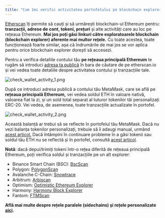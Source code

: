 ```yaml
---
title: "Cum îmi verific activitatea portofelului pe blockchain explorer"
---
```


[Etherscan](https://etherscan.io/) îți permite să cauți și să urmărești blockchain-ul Ethereum pentru: **tranzacții, adrese de cont, tokeni, prețuri** și alte activități care au loc pe rețeaua Ethereum. **Mai jos poți găsi linkuri către exploratoarele blockchain (blockchain explorer) aferente mai multor rețele.** Cu toate acestea, toate funcționează foarte similar, așa că îndrumările de mai jos se vor aplica pentru orice blockchain explorer dorești să accesezi.

Pentru a verifica detaliile contului tău **pe rețeaua principală Ethereum** te rugăm să introduci [adresa ta publică](/managing-my-wallet/accounts-and-addresses/how-to-view-your-account-details-and-public-address) în bara de căutare de pe etherscan.io și vei vedea toate detaliile despre activitatea contului și tranzacțiile tale.

<div class="center-container">
  <div class="img-large">
    <img
      src={
        require("../../../../../img/managing-my-wallet/how-to-check-my-wallet-activity-on-the-blockchain-explorer/check_wallet_activity_1.png")
          .default
      }
      alt="check_wallet_activity_1.png"
    />
  </div>
</div>

După ce introduci adresa publică a contului tău MetaMask, care se află pe **rețeaua principală Ethereum,** vei vedea soldul ETH în valoare nativă, valoarea fiat la zi, și un sold total separat al tuturor tokenilor tăi personalizați ERC-20. Vei vedea, de asemenea, toate tranzacțiile actualizate în portofel.

<div class="center-container">
  <div class="img-large">
    <img
      src={
        require("../../../../../img/managing-my-wallet/how-to-check-my-wallet-activity-on-the-blockchain-explorer/check_wallet_activity_2.png")
          .default
      }
      alt="check_wallet_activity_2.png"
    />
  </div>
</div>

Această balanță ar trebui să se reflecte în portofelul tău MetaMask. Dacă nu vezi balanța tokenilor personalizați, trebuie să îi adaugi manual, urmând [acest articol.](/managing-my-tokens/custom-tokens/how-to-display-tokens-in-metamask) Dacă întâmpini în continuare probleme în a găsi tokenii sau soldul tău ETH nu se reflectă și în portofel, consultă [acest articol](/troubleshooting/what-to-do-when-your-balance-of-tokens-is-incorrect).

**Notă**: dacă depui/trimiți tokeni într-o rețea diferită de rețeaua principală Ethereum, poți verifica soldul și tranzacțiile pe un alt explorer:

- Binance Smart Chain (BSC): [BscScan](https://bscscan.com/)
- Polygon: [PolygonScan](https://polygonscan.com/)
- Avalanche C-Chain: [Snowtrace](https://snowtrace.io/)
- Arbitrum: [Arbiscan](https://arbiscan.io/)
- Optimism: [Optimistic Ethereum Explorer](https://optimistic.etherscan.io/)
- Harmony: [Harmony Block Explorer](https://explorer.harmony.one/)
- Fantom: [FTMScan](https://ftmscan.com/)

**Află mai multe despre rețele paralele (sidechains) și rețele personalizate [aici](/networks-and-sidechains/managing-networks/user-guide-custom-networks-and-sidechains).**
